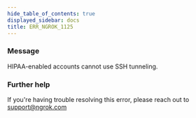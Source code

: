 ```yaml
---
hide_table_of_contents: true
displayed_sidebar: docs
title: ERR_NGROK_1125
---
```




### Message

HIPAA-enabled accounts cannot use SSH tunneling.

<ErrorDetails error="err_ngrok_1125" />

### Further help

If you're having trouble resolving this error, please reach out to [support@ngrok.com](mailto:support@ngrok.com?subject=Help%20with%20ERR_NGROK_1125)
